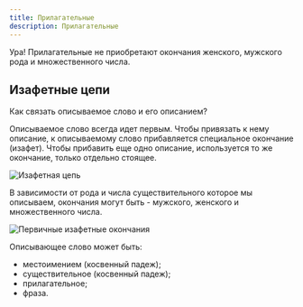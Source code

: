 ```yaml
---
title: Прилагательные
description: Прилагательные
---
```


Ура! Прилагательные не приобретают окончания женского, мужского рода и множественного числа.

## Изафетные цепи

Как связать описываемое слово и его описанием?

Описываемое слово всегда идет первым. Чтобы привязать к нему описание, к описываемому слово прибавляется специальное окончание (изафет). Чтобы прибавить еще одно описание, используется то же окончание, только отдельно стоящее.

![Изафетная цепь](/img/chapter-4/izafet-links.png)

В зависимости от рода и числа существительного которое мы описываем, окончания могут быть - мужского, женского и множественного числа.

<img src="/img/chapter-4/origin-izafet-endings.png" alt="Первичные изафетные окончания" height={250}/>

Описывающее слово может быть:

- местоимением (косвенный падеж);
- существительное (косвенный падеж);
- прилагательное;
- фраза.